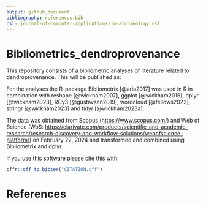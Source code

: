 ```yaml
---
output: github_document
bibliography: references.bib
csl: journal-of-computer-applications-in-archaeology.csl
---
```


# Bibliometrics_dendroprovenance

This repository consists of a bibliometric analyses of literature related to dendroprovenance. This will be published as:

For the analyses the R-package Bibliometrix [@aria2017] was used in R in combination with reshape [@wickham2007], ggplot [@wickham2016], dplyr [@wickham2023], RCy3 [@gustavsen2019], wordcloud [@fellows2022], stringr [@wickham2023] and tidyr [@wickham2023a].

The data was obtained from Scopus (<https://www.scopus.com/>) and Web of Science (WoS: <https://clarivate.com/products/scientific-and-academic-research/research-discovery-and-workflow-solutions/webofscience-platform/>) on February 22, 2024 and transformed and combined using Bibliometrix and dplyr.

If you use this software please cite this with:

```r
cffr::cff_to_bibtex("CITATION.cff")
```

# References
